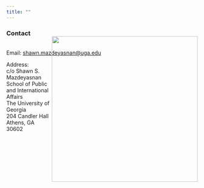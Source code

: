 ```yaml
---
title: ""
---
```


### Contact
<br>
Email: [shawn.mazdeyasnan\@uga.edu](mailto:ssv86618@uga.edu)

<div style="float: right; position: relative; top: -80px;">
![](external_docs/images/IMG_0468.PNG){width=4in}
</div>

Address:\
c/o Shawn S. Mazdeyasnan\
School of Public and International Affairs\
The University of Georgia\
204 Candler Hall\
Athens, GA 30602\
